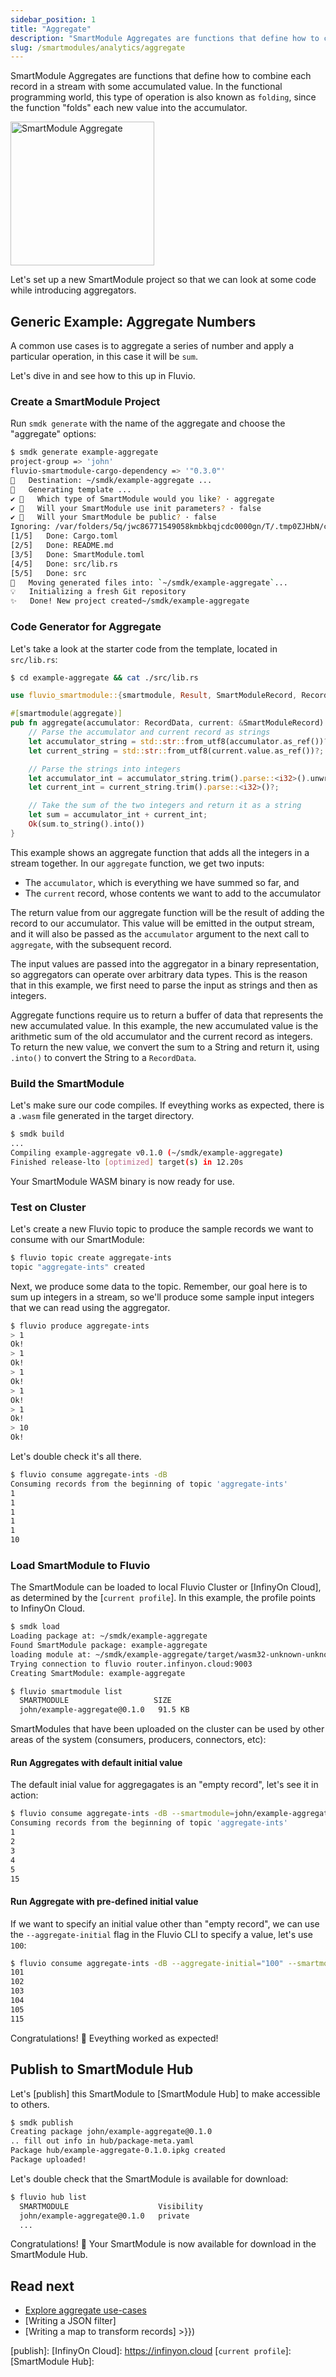 ```yaml
---
sidebar_position: 1
title: "Aggregate"
description: "SmartModule Aggregates are functions that define how to combine each record in a stream with some accumulated value."
slug: /smartmodules/analytics/aggregate
---
```


SmartModule Aggregates are functions that define how to combine each record
in a stream with some accumulated value. In the functional programming world,
this type of operation is also known as `folding`, since the function "folds"
each new value into the accumulator.

<img src="/img/docs/references/smartmodules/smartmodule-aggregate.svg" alt="SmartModule Aggregate" justify="center" height="230" />

Let's set up a new SmartModule project so that we can look at some code while
introducing aggregators.


## Generic Example: Aggregate Numbers

A common use cases is to aggregate a series of number and apply a particular operation, in this case it will be `sum`.

Let's dive in and see how to this up in Fluvio.

### Create a SmartModule Project

Run `smdk generate` with the name of the aggregate and choose the  "aggregate" options:


```bash copy="fl"
$ smdk generate example-aggregate
project-group => 'john'
fluvio-smartmodule-cargo-dependency => '"0.3.0"'
🔧   Destination: ~/smdk/example-aggregate ...
🔧   Generating template ...
✔ 🤷   Which type of SmartModule would you like? · aggregate
✔ 🤷   Will your SmartModule use init parameters? · false
✔ 🤷   Will your SmartModule be public? · false
Ignoring: /var/folders/5q/jwc86771549058kmbkbqjcdc0000gn/T/.tmp0ZJHbN/cargo-generate.toml
[1/5]   Done: Cargo.toml
[2/5]   Done: README.md
[3/5]   Done: SmartModule.toml
[4/5]   Done: src/lib.rs
[5/5]   Done: src
🔧   Moving generated files into: `~/smdk/example-aggregate`...
💡   Initializing a fresh Git repository
✨   Done! New project created~/smdk/example-aggregate
```

### Code Generator for Aggregate

Let's take a look at the starter code from the template, located in `src/lib.rs`:


```bash copy="fl"
$ cd example-aggregate && cat ./src/lib.rs
```

```rust
use fluvio_smartmodule::{smartmodule, Result, SmartModuleRecord, RecordData};

#[smartmodule(aggregate)]
pub fn aggregate(accumulator: RecordData, current: &SmartModuleRecord) -> Result<RecordData> {
    // Parse the accumulator and current record as strings
    let accumulator_string = std::str::from_utf8(accumulator.as_ref())?;
    let current_string = std::str::from_utf8(current.value.as_ref())?;

    // Parse the strings into integers
    let accumulator_int = accumulator_string.trim().parse::<i32>().unwrap_or(0);
    let current_int = current_string.trim().parse::<i32>()?;

    // Take the sum of the two integers and return it as a string
    let sum = accumulator_int + current_int;
    Ok(sum.to_string().into())
}
```

This example shows an aggregate function that adds all the integers in a stream
together. In our `aggregate` function, we get two inputs:

- The `accumulator`, which is everything we have summed so far, and
- The `current` record, whose contents we want to add to the accumulator

The return value from our aggregate function will be the result of adding the record
to our accumulator. This value will be emitted in the output stream, and it will also
be passed as the `accumulator` argument to the next call to `aggregate`, with the subsequent record.

The input values are passed into the aggregator in a binary representation, so
aggregators can operate over arbitrary data types. This is the reason that in this example, we first need to parse the input as strings and then as integers.

Aggregate functions require us to return a buffer of data that represents
the new accumulated value. In this example, the new accumulated value is the
arithmetic sum of the old accumulator and the current record as integers. To
return the new value, we convert the sum to a String and return it, using `.into()` to convert the String to a `RecordData`.

### Build the SmartModule

Let's make sure our code compiles. If eveything works as expected, there is a `.wasm` file generated in the target directory.


```bash copy="fl"
$ smdk build
...
Compiling example-aggregate v0.1.0 (~/smdk/example-aggregate)
Finished release-lto [optimized] target(s) in 12.20s
```

Your SmartModule WASM binary is now ready for use.

### Test on Cluster

Let's create a new Fluvio topic to produce the sample records we want to consume with our SmartModule:


```bash copy="fl"
$ fluvio topic create aggregate-ints
topic "aggregate-ints" created
```

Next, we produce some data to the topic. Remember, our goal here is to sum up
integers in a stream, so we'll produce some sample input integers that we can read using the aggregator.


```bash copy="fl"
$ fluvio produce aggregate-ints
> 1
Ok!
> 1
Ok!
> 1
Ok!
> 1
Ok!
> 1
Ok!
> 10
Ok!
```

Let's double check it's all there.


```bash copy="fl"
$ fluvio consume aggregate-ints -dB
Consuming records from the beginning of topic 'aggregate-ints'
1
1
1
1
1
10
```

### Load SmartModule to Fluvio

The SmartModule can be loaded to local Fluvio Cluster or [InfinyOn Cloud], as determined by the [`current profile`]. In this example, the profile points to InfinyOn Cloud.


```bash copy="fl"
$ smdk load
Loading package at: ~/smdk/example-aggregate
Found SmartModule package: example-aggregate
loading module at: ~/smdk/example-aggregate/target/wasm32-unknown-unknown/release-lto/example_aggregate.wasm
Trying connection to fluvio router.infinyon.cloud:9003
Creating SmartModule: example-aggregate
```


```bash copy="fl"
$ fluvio smartmodule list
  SMARTMODULE                   SIZE
  john/example-aggregate@0.1.0   91.5 KB
```

SmartModules that have been uploaded on the cluster can be used by other areas of the system (consumers, producers, connectors, etc):


#### Run Aggregates with default initial value

The default inial value for aggregagates is an "empty record", let's see it in action:


```bash copy="fl"
$ fluvio consume aggregate-ints -dB --smartmodule=john/example-aggregate@0.1.0
Consuming records from the beginning of topic 'aggregate-ints'
1
2
3
4
5
15
```

#### Run Aggregate with pre-defined initial value

If we want to specify an initial value other than "empty record", we can use the `--aggregate-initial` flag in the Fluvio CLI to specify a value, let's use `100`:


```bash copy="fl"
$ fluvio consume aggregate-ints -dB --aggregate-initial="100" --smartmodule=john/example-aggregate@0.1.0
101
102
103
104
105
115
```

Congratulations! :tada: Eveything worked as expected!


## Publish to SmartModule Hub

Let's [publish] this SmartModule to [SmartModule Hub] to make accessible to others.


```bash copy="fl"
$ smdk publish
Creating package john/example-aggregate@0.1.0
.. fill out info in hub/package-meta.yaml
Package hub/example-aggregate-0.1.0.ipkg created
Package uploaded!
```

Let's double check that the SmartModule is available for download:


```bash copy="fl"
$ fluvio hub list
  SMARTMODULE                    Visibility
  john/example-aggregate@0.1.0   private
  ...
```

Congratulations! :tada: Your SmartModule is now available for download in the SmartModule Hub.


## Read next

- [Explore aggregate use-cases](https://www.infinyon.com/blog/2021/08/smartstream-aggregates/)
- [Writing a JSON filter]
- [Writing a map to transform records] >}})


[publish]:
[InfinyOn Cloud]: https://infinyon.cloud
[`current profile`]:
[SmartModule Hub]:
